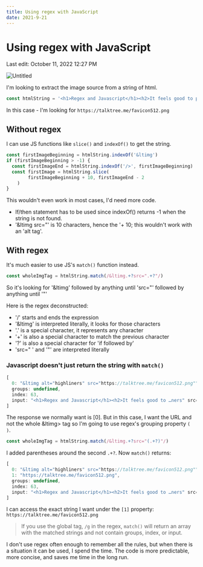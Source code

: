 ```yaml
---
title: Using regex with JavaScript
date: 2021-9-21
---
```



# Using regex with JavaScript

Last edit: October 11, 2022 12:27 PM

![Untitled](Using%20regex%20with%20JavaScript%20307fa4d387684165a069fa1e4aad98d2/Untitled.png)

I'm looking to extract the image source from a string of html.

```jsx
const htmlString = '<h1>Regex and Javascript</h1><h2>It feels good to progress</h2><img src="https://talktree.me/favicon512.png" alt="highliners"/>'
```

In this case - I'm looking for `https://talktree.me/favicon512.png`

## Without regex

I can use JS functions like `slice()` and `indexOf()` to get the string.

```jsx
const firstImageBeginning = htmlString.indexOf('&ltimg')
if (firstImageBeginning > -1) {
  const firstImageEnd = htmlString.indexOf('/>', firstImageBeginning)
  const firstImage = htmlString.slice(
		firstImageBeginning + 10, firstImageEnd - 2
	)
}
```

This wouldn't even work in most cases, I'd need more code.

- If/then statement has to be used since indexOf() returns -1 when the string is not found.
- '&ltimg src="' is 10 characters, hence the '+ 10; this wouldn't work with an 'alt tag'.

## With regex

It's much easier to use JS's `match()` function instead.

```jsx
const wholeImgTag = htmlString.match(/&ltimg.+?src=".+?"/)
```

So it's looking for '&ltimg' followed by anything until 'src="' followed by anything until '"'

Here is the regex deconstructed:

- '/' starts and ends the expression
- '&ltimg' is interpreted literally, it looks for those characters
- '.' is a special character, it represents any character
- '+' is also a special character to match the previous character
- '?' is also a special character for 'if followed by'
- 'src=" ' and '"' are interpreted literally

### Javascript doesn't just return the string with `match()`

```jsx
[
  0: "&ltimg alt="highliners" src="https://talktree.me/favicon512.png"",
  groups: undefined,
  index: 63,
  input: "<h1>Regex and Javascript</h1><h2>It feels good to …ners" src="https://talktree.me/favicon512.png" />",
]
```

The response we normally want is [0]. But in this case, I want the URL and not the whole &ltimg> tag so I'm going to use regex's grouping property `( )`.

```jsx
const wholeImgTag = htmlString.match(/&ltimg.+?src="(.+?)"/)
```

I added parentheses around the second `.+?`. Now `match()` returns:

```jsx
[
  0: "&ltimg alt="highliners" src="https://talktree.me/favicon512.png"",
  1: "https://talktree.me/favicon512.png",
  groups: undefined,
  index: 63,
  input: "<h1>Regex and Javascript</h1><h2>It feels good to …ners" src="https://talktree.me/favicon512.png" />",
]

```

I can access the exact string I want under the `[1]` property: `https://talktree.me/favicon512.png`

> If you use the global tag, `/g` in the regex, `match()` will return an array with the matched strings and not contain groups, index, or input.
> 

I don't use regex often enough to remember all the rules, but when there is a situation it can be used, I spend the time. The code is more predictable, more concise, and saves me time in the long run.